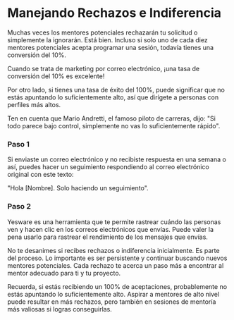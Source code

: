 
# Manejando Rechazos e Indiferencia

Muchas veces los mentores potenciales rechazarán tu solicitud o simplemente la ignorarán. Está bien. Incluso si solo uno de cada diez mentores potenciales acepta programar una sesión, todavía tienes una conversión del 10%. 

<Callout emoji="💡">
Cuando se trata de marketing por correo electrónico, ¡una tasa de conversión del 10% es excelente! 
</Callout>

Por otro lado, si tienes una tasa de éxito del 100%, puede significar que no estás apuntando lo suficientemente alto, así que dirígete a personas con perfiles más altos. 

<Callout emoji="✨">
Ten en cuenta que Mario Andretti, el famoso piloto de carreras, dijo: "Si todo parece bajo control, simplemente no vas lo suficientemente rápido".
</Callout>

<Steps>

### Paso 1 

Si enviaste un correo electrónico y no recibiste respuesta en una semana o así, puedes hacer un seguimiento respondiendo al correo electrónico original con este texto: 

"Hola [Nombre]. Solo haciendo un seguimiento".

### Paso 2

Yesware es una herramienta que te permite rastrear cuándo las personas ven y hacen clic en los correos electrónicos que envías. Puede valer la pena usarlo para rastrear el rendimiento de los mensajes que envías.

</Steps>

No te desanimes si recibes rechazos o indiferencia inicialmente. Es parte del proceso. Lo importante es ser persistente y continuar buscando nuevos mentores potenciales. Cada rechazo te acerca un paso más a encontrar al mentor adecuado para ti y tu proyecto.

Recuerda, si estás recibiendo un 100% de aceptaciones, probablemente no estás apuntando lo suficientemente alto. Aspirar a mentores de alto nivel puede resultar en más rechazos, pero también en sesiones de mentoría más valiosas si logras conseguirlas.